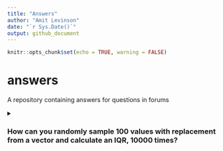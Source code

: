 ```yaml
---
title: "Answers"
author: "Amit Levinson"
date: "`r Sys.Date()`"
output: github_document
---
```


```r
knitr::opts_chunk$set(echo = TRUE, warning = FALSE)
```

# answers
A repository containing answers for questions in forums

<details>
<summary>
### How can you randomly sample 100 values with replacement from a vector and calculate an IQR, 10000 times?
</summary>

```r
# Fake data
vec <- 1:100

# Option 1: Functional
calc_iqr <- function() {
    inner_vec <- sample(vec, size = 100, replace = T)
    IQR(inner_vec)
}

values_a <- replicate(100, expr = calc_iqr())

# Output ------------------------------------------------------------------
values_a

# Option 2: For loop
values_b <- vector(mode = "numeric", length = 100)

output <- for (i in 1:100) {
  inner_vec <- sample(vec, size = 100, replace = T)
  values_b[[i]] <- IQR(inner_vec)
}

# Output ------------------------------------------------------------------
values_b
```

</details>

